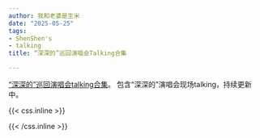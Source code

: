 ```yaml
---
author: 我和老婆是生米
date: "2025-05-25"
tags:
- ShenShen's
- talking
title: “深深的”巡回演唱会Talking合集

---
```


[“深深的”巡回演唱会talking合集](https://shenshens.charlietalking.com)。 <!--more-->包含“深深的”演唱会现场talking，持续更新中。


{{< css.inline >}}

<style>
.canon { background: white; width: 100%; height: auto; }
</style>

{{< /css.inline >}}
